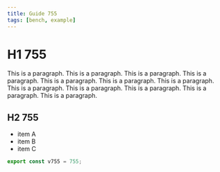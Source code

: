 ```yaml
---
title: Guide 755
tags: [bench, example]
---
```


# H1 755

This is a paragraph. This is a paragraph. This is a paragraph. This is a paragraph. This is a paragraph. This is a paragraph. This is a paragraph. This is a paragraph. This is a paragraph. This is a paragraph. This is a paragraph. This is a paragraph. 

## H2 755

- item A
- item B
- item C

```ts
export const v755 = 755;
```
